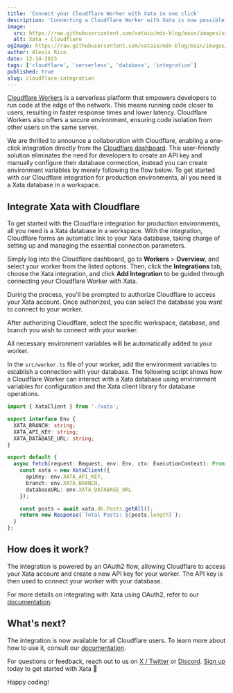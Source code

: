 ```yaml
---
title: 'Connect your Cloudflare Worker with Xata in one click'
description: 'Connecting a Cloudflare Worker with Xata is now possible from the Cloudflare dashboard.'
image:
  src: https://raw.githubusercontent.com/xataio/mdx-blog/main/images/xata-cloudflare.png
  alt: Xata + Cloudflare
ogImage: https://raw.githubusercontent.com/xataio/mdx-blog/main/images/xata-cloudflare.png
author: Alexis Rico
date: 12-14-2023
tags: ['cloudflare', 'serverless', 'database', 'integration']
published: true
slug: cloudflare-integration
---
```


[Cloudflare Workers](https://developers.cloudflare.com/workers/) is a serverless platform that empowers developers to run code at the edge of the network. This means running code closer to users, resulting in faster response times and lower latency. Cloudflare Workers also offers a secure environment, ensuring code isolation from other users on the same server.

We are thrilled to announce a collaboration with Cloudflare, enabling a one-click integration directly from the [Cloudflare dashboard](https://dash.cloudflare.com/login). This user-friendly solution eliminates the need for developers to create an API key and manually configure their database connection, instead you can create environment variables by merely following the flow below. To get started with our Cloudflare integration for production environments, all you need is a Xata database in a workspace.

## Integrate Xata with Cloudflare

To get started with the Cloudflare integration for production environments, all you need is a Xata database in a workspace. With the integration, Cloudflare forms an automatic link to your Xata database, taking charge of setting up and managing the essential connection parameters.

<ArticleImage
  src="https://raw.githubusercontent.com/xataio/mdx-blog/main/images/cloudflare-integration-dashboard.png"
  width="699"
  height="407"
  alt="Cloudflare Integration Image"
  caption="Cloudflare dashboard with the Xata integration"
  position="center"
/>

Simply log into the Cloudflare dashboard, go to **Workers** > **Overview**, and select your worker from the listed options. Then, click the **Integrations** tab, choose the Xata integration, and click **Add Integration** to be guided through connecting your Cloudflare Worker with Xata.

<ArticleImage
  src="https://raw.githubusercontent.com/xataio/mdx-blog/main/images/cloudflare-integration-setup.png"
  width="684"
  height="837"
  alt="Cloudflare Integration Image"
  caption="Wizard to connect your Cloudflare Worker with Xata"
  position="center"
/>

During the process, you'll be prompted to authorize Cloudflare to access your Xata account. Once authorized, you can select the database you want to connect to your worker.

<ArticleImage
  src="https://raw.githubusercontent.com/xataio/mdx-blog/main/images/cloudflare-integration-authorization.png"
  width="464"
  height="490"
  alt="Cloudflare Integration Image"
  caption="Page to authorize Cloudflare to access your Xata account"
  position="center"
/>

After authorizing Cloudflare, select the specific workspace, database, and branch you wish to connect with your worker.

<ArticleImage
  src="https://raw.githubusercontent.com/xataio/mdx-blog/main/images/cloudflare-integration-selection.png"
  width="648"
  height="674"
  alt="Cloudflare Integration Image"
  caption="Page to select the database you want to connect to your worker"
  position="center"
/>

All necessary environment variables will be automatically added to your worker.

<ArticleImage
  src="https://raw.githubusercontent.com/xataio/mdx-blog/main/images/cloudflare-integration-secrets.png"
  width="641"
  height="297"
  alt="Cloudflare Integration Image"
  caption="List of environment variables added to your worker"
  position="center"
/>

In the `src/worker.ts` file of your worker, add the environment variables to establish a connection with your database. The following script shows how a Cloudflare Worker can interact with a Xata database using environment variables for configuration and the Xata client library for database operations.

```ts
import { XataClient } from './xata';

export interface Env {
  XATA_BRANCH: string;
  XATA_API_KEY: string;
  XATA_DATABASE_URL: string;
}

export default {
  async fetch(request: Request, env: Env, ctx: ExecutionContext): Promise<Response> {
    const xata = new XataClient({
      apiKey: env.XATA_API_KEY,
      branch: env.XATA_BRANCH,
      databaseURL: env.XATA_DATABASE_URL
    });

    const posts = await xata.db.Posts.getAll();
    return new Response(`Total Posts: ${posts.length}`);
  }
};
```

## How does it work?

The integration is powered by an OAuth2 flow, allowing Cloudflare to access your Xata account and create a new API key for your worker. The API key is then used to connect your worker with your database.

For more details on integrating with Xata using OAuth2, refer to our [documentation](/docs/integrations/oauth).

## What's next?

The integration is now available for all Cloudflare users. To learn more about how to use it, consult our [documentation](/docs/integrations/cloudflare).

For questions or feedback, reach out to us on [X / Twitter](https://twitter.com/xata) or [Discord](https://xata.io/discord). [Sign up](https://app.xata.io/signin?mode=signup) today to get started with Xata 🚀

Happy coding!
